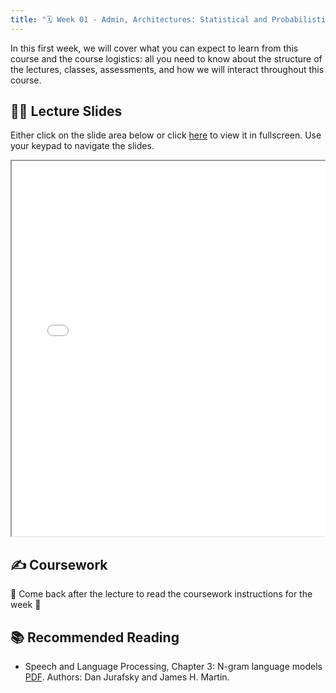 ```yaml
---
title: "🗓️ Week 01 - Admin, Architectures: Statistical and Probabilistic Language Models"
---
```


In this first week, we will cover what you can expect to learn from this course and the course logistics: all you need to know about the structure of the lectures, classes, assessments, and how we will interact throughout this course.

## 👨‍🏫 Lecture Slides

Either click on the slide area below or click [here](slides.qmd) to view it in fullscreen.
Use your keypad to navigate the slides.

<div class="container" style="position: relative;overflow: hidden;width: 100%;min-height:600px;">
<iframe src="slides.html" style="position=absolute;top: 0;left: 0;bottom: 0;right: 0;width: 100%;min-height:600px;"></iframe>
</div>

## ✍️ Coursework

🚧 Come back after the lecture to read the coursework instructions for the week 🚧


## 📚 Recommended Reading

- Speech and Language Processing, Chapter 3: N-gram language models [PDF](https://web.stanford.edu/~jurafsky/slp3/3.pdf). Authors: Dan Jurafsky and James H. Martin.
